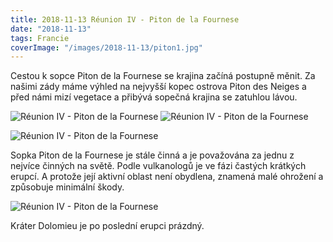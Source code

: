 ```yaml
---
title: 2018-11-13 Réunion IV - Piton de la Fournese
date: "2018-11-13"
tags: Francie
coverImage: "/images/2018-11-13/piton1.jpg"
---
```


<CustomImage
  src="/images/2018-11-13/piton1.jpg"
  alt="Réunion IV - Piton de la Fournese"
  size="horizontalLarge"
/>

Cestou k sopce Piton de la Fournese se krajina začíná postupně měnit. Za našimi zády máme výhled na nejvyšší kopec ostrova Piton des Neiges a před námi mizí vegetace a přibývá sopečná krajina se zatuhlou lávou.

<Image
  src="/images/2018-11-13/piton2.jpg"
  alt="Réunion IV - Piton de la Fournese"
  width={1024}
  height={456}
/>
<CustomImage
  src="/images/2018-11-13/piton3.jpg"
  alt="Réunion IV - Piton de la Fournese"
  size="horizontalLarge"
/>
<Image
  src="/images/2018-11-13/piton4.jpg"
  alt="Réunion IV - Piton de la Fournese"
  width={1024}
  height={423}
/>
<CustomImage
  src="/images/2018-11-13/piton5.jpg"
  alt="Réunion IV - Piton de la Fournese"
  size="horizontalLarge"
/>
<CustomImage
  src="/images/2018-11-13/piton6.jpg"
  alt="Réunion IV - Piton de la Fournese"
  size="horizontalLarge"
/>

<CustomImage
  src="/images/2018-11-13/piton7.jpg"
  alt="Réunion IV - Piton de la Fournese"
  size="horizontalLarge"
/>
<Image
  src="/images/2018-11-13/piton8.jpg"
  alt="Réunion IV - Piton de la Fournese"
  width={1024}
  height={505}
/>
<CustomImage
  src="/images/2018-11-13/piton9.jpg"
  alt="Réunion IV - Piton de la Fournese"
  size="horizontalLarge"
/>

Sopka Piton de la Fournese je stále činná a je považována za jednu z nejvíce činných na světě. Podle vulkanologů je ve fázi častých krátkých erupcí. A protože její aktivní oblast není obydlena, znamená malé ohrožení a způsobuje minimální škody.

<Image
  src="/images/2018-11-13/piton10.jpg"
  alt="Réunion IV - Piton de la Fournese"
  width={1024}
  height={794}
/>

Kráter Dolomieu je po poslední erupci prázdný.
